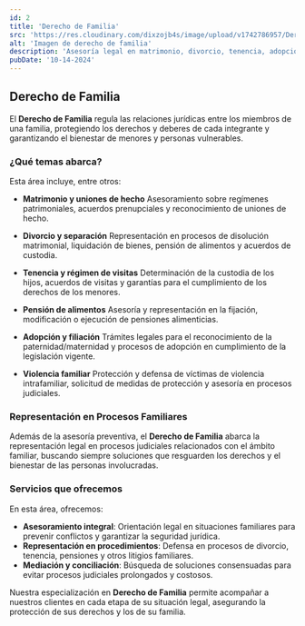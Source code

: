 ```yaml
---
id: 2
title: 'Derecho de Familia'
src: 'https://res.cloudinary.com/dixzojb4s/image/upload/v1742786957/Derecho_de_Familia_r5dy8q.jpg'
alt: 'Imagen de derecho de familia'
description: 'Asesoría legal en matrimonio, divorcio, tenencia, adopción y otros temas familiares.'
pubDate: '10-14-2024'
---
```


## Derecho de Familia

El **Derecho de Familia** regula las relaciones jurídicas entre los miembros de una familia, protegiendo los derechos y deberes de cada integrante y garantizando el bienestar de menores y personas vulnerables.

### ¿Qué temas abarca?

Esta área incluye, entre otros:

- **Matrimonio y uniones de hecho**
Asesoramiento sobre regímenes patrimoniales, acuerdos prenupciales y reconocimiento de uniones de hecho.

- **Divorcio y separación**
Representación en procesos de disolución matrimonial, liquidación de bienes, pensión de alimentos y acuerdos de custodia.

- **Tenencia y régimen de visitas**
Determinación de la custodia de los hijos, acuerdos de visitas y garantías para el cumplimiento de los derechos de los menores.

- **Pensión de alimentos**
Asesoría y representación en la fijación, modificación o ejecución de pensiones alimenticias.

- **Adopción y filiación**
Trámites legales para el reconocimiento de la paternidad/maternidad y procesos de adopción en cumplimiento de la legislación vigente.

- **Violencia familiar**
Protección y defensa de víctimas de violencia intrafamiliar, solicitud de medidas de protección y asesoría en procesos judiciales.

### Representación en Procesos Familiares

Además de la asesoría preventiva, el **Derecho de Familia** abarca la representación legal en procesos judiciales relacionados con el ámbito familiar, buscando siempre soluciones que resguarden los derechos y el bienestar de las personas involucradas.

### Servicios que ofrecemos

En esta área, ofrecemos:

- **Asesoramiento integral**: Orientación legal en situaciones familiares para prevenir conflictos y garantizar la seguridad jurídica.
- **Representación en procedimientos**: Defensa en procesos de divorcio, tenencia, pensiones y otros litigios familiares.
- **Mediación y conciliación**: Búsqueda de soluciones consensuadas para evitar procesos judiciales prolongados y costosos.

Nuestra especialización en **Derecho de Familia** permite acompañar a nuestros clientes en cada etapa de su situación legal, asegurando la protección de sus derechos y los de su familia.
